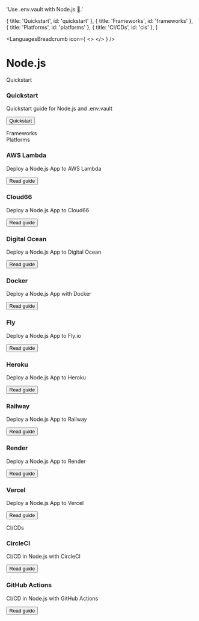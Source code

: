 

  'Use .env.vault with Node.js 🚀.'

  { title: 'Quickstart', id: 'quickstart' },
  { title: 'Frameworks', id: 'frameworks' },
  { title: 'Platforms', id: 'platforms' },
  { title: 'CI/CDs', id: 'cis' },
]

<LanguagesBreadcrumb icon={
  <>
    <NodeIcon className="h-9 w-9 text-[#339933]"/>
  </>
} />
# Node.js
<GuideHeading lead={description} />

<div className="my-16 xl:max-w-none">
  <Heading level={2} id="quickstart">
    Quickstart
  </Heading>
  <div className="not-prose mt-4 grid grid-cols-1 gap-x-6 gap-y-10 border-t border-zinc-900/5 pt-10 dark:border-white/5 sm:grid-cols-2 xl:max-w-none xl:grid-cols-3">
    <div key="quickstart" className="flex flex-row-reverse gap-6">
      <div className="flex-auto">
        <h3 className="text-sm font-semibold text-zinc-900 dark:text-white">
          Quickstart
        </h3>
        <p className="mt-1 text-sm text-zinc-600 dark:text-zinc-400">Quickstart guide for Node.js and .env.vault</p>
        <p className="mt-4"><Button href="/docs/quickstart" variant="text" arrow="right">Quickstart</Button></p>
      </div>
      <NodeIcon className="h-9 w-9 text-[#339933]"/>
    </div>
  </div>
  <Heading level={2} id="frameworks">
    Frameworks
  </Heading>
  <div className="not-prose mt-4 grid grid-cols-1 gap-x-6 gap-y-10 border-t border-zinc-900/5 pt-10 dark:border-white/5 sm:grid-cols-2 xl:max-w-none xl:grid-cols-3">
    <FrameworksNodejs />
  </div>
  <Heading level={2} id="platforms">
    Platforms
  </Heading>
  <div className="not-prose mt-4 grid grid-cols-1 gap-x-6 gap-y-10 border-t border-zinc-900/5 pt-10 dark:border-white/5 sm:grid-cols-2 xl:max-w-none xl:grid-cols-3">
    <div key="aws-lambda" className="flex flex-row-reverse gap-6">
      <div className="flex-auto">
        <h3 className="text-sm font-semibold text-zinc-900 dark:text-white">
          AWS Lambda
        </h3>
        <p className="mt-1 text-sm text-zinc-600 dark:text-zinc-400">Deploy a Node.js App to AWS Lambda</p>
        <p className="mt-4"><Button href="/docs/languages/nodejs/aws-lambda" variant="text" arrow="right">Read guide</Button></p>
      </div>
      <AwsIcon className="h-9 w-9 text-[#FF9900]"/>
    </div>
    <div key="cloud66" className="flex flex-row-reverse gap-6">
      <div className="flex-auto">
        <h3 className="text-sm font-semibold text-zinc-900 dark:text-white">
          Cloud66
        </h3>
        <p className="mt-1 text-sm text-zinc-600 dark:text-zinc-400">Deploy a Node.js App to Cloud66</p>
        <p className="mt-4"><Button href="/docs/languages/nodejs/cloud66" variant="text" arrow="right">Read guide</Button></p>
      </div>
      <Cloud66Icon className="h-9 w-9 text-[#3C72B9]"/>
    </div>
    <div key="digital-ocean" className="flex flex-row-reverse gap-6">
      <div className="flex-auto">
        <h3 className="text-sm font-semibold text-zinc-900 dark:text-white">
          Digital Ocean
        </h3>
        <p className="mt-1 text-sm text-zinc-600 dark:text-zinc-400">Deploy a Node.js App to Digital Ocean</p>
        <p className="mt-4"><Button href="/docs/languages/nodejs/digital-ocean" variant="text" arrow="right">Read guide</Button></p>
      </div>
      <DigitalOceanIcon className="h-9 w-9 text-[#0080FF]"/>
    </div>
    <div key="docker" className="flex flex-row-reverse gap-6">
      <div className="flex-auto">
        <h3 className="text-sm font-semibold text-zinc-900 dark:text-white">
          Docker
        </h3>
        <p className="mt-1 text-sm text-zinc-600 dark:text-zinc-400">Deploy a Node.js App with Docker</p>
        <p className="mt-4"><Button href="/docs/languages/nodejs/docker" variant="text" arrow="right">Read guide</Button></p>
      </div>
      <DockerIcon className="h-9 w-9 text-[#2496ED]"/>
    </div>
    <div key="fly" className="flex flex-row-reverse gap-6">
      <div className="flex-auto">
        <h3 className="text-sm font-semibold text-zinc-900 dark:text-white">
          Fly
        </h3>
        <p className="mt-1 text-sm text-zinc-600 dark:text-zinc-400">Deploy a Node.js App to Fly.io</p>
        <p className="mt-4"><Button href="/docs/languages/nodejs/fly" variant="text" arrow="right">Read guide</Button></p>
      </div>
      <FlyIcon className="h-9 w-9 text-[#7B3BE2]"/>
    </div>
    <div key="heroku" className="flex flex-row-reverse gap-6">
      <div className="flex-auto">
        <h3 className="text-sm font-semibold text-zinc-900 dark:text-white">
          Heroku
        </h3>
        <p className="mt-1 text-sm text-zinc-600 dark:text-zinc-400">Deploy a Node.js App to Heroku</p>
        <p className="mt-4"><Button href="/docs/languages/nodejs/heroku" variant="text" arrow="right">Read guide</Button></p>
      </div>
      <HerokuIcon className="h-9 w-9 text-[#430098]"/>
    </div>
    <div key="railway" className="flex flex-row-reverse gap-6">
      <div className="flex-auto">
        <h3 className="text-sm font-semibold text-zinc-900 dark:text-white">
          Railway
        </h3>
        <p className="mt-1 text-sm text-zinc-600 dark:text-zinc-400">Deploy a Node.js App to Railway</p>
        <p className="mt-4"><Button href="/docs/languages/nodejs/railway" variant="text" arrow="right">Read guide</Button></p>
      </div>
      <RailwayIcon className="h-9 w-9 text-[#0B0D0E] dark:invert"/>
    </div>
    <div key="render" className="flex flex-row-reverse gap-6">
      <div className="flex-auto">
        <h3 className="text-sm font-semibold text-zinc-900 dark:text-white">
          Render
        </h3>
        <p className="mt-1 text-sm text-zinc-600 dark:text-zinc-400">Deploy a Node.js App to Render</p>
        <p className="mt-4"><Button href="/docs/languages/nodejs/render" variant="text" arrow="right">Read guide</Button></p>
      </div>
      <RenderIcon className="h-9 w-9 text-[#46E3B7]"/>
    </div>
    <div key="vercel" className="flex flex-row-reverse gap-6">
      <div className="flex-auto">
        <h3 className="text-sm font-semibold text-zinc-900 dark:text-white">
          Vercel
        </h3>
        <p className="mt-1 text-sm text-zinc-600 dark:text-zinc-400">Deploy a Node.js App to Vercel</p>
        <p className="mt-4"><Button href="/docs/languages/nodejs/vercel" variant="text" arrow="right">Read guide</Button></p>
      </div>
      <VercelIcon className="h-9 w-9 text-[#000000] dark:invert"/>
    </div>
  </div>
  <Heading level={2} id="cis">
    CI/CDs
  </Heading>
  <div className="not-prose mt-4 grid grid-cols-1 gap-x-6 gap-y-10 border-t border-zinc-900/5 pt-10 dark:border-white/5 sm:grid-cols-2 xl:max-w-none xl:grid-cols-3">
    <div key="circle-ci" className="flex flex-row-reverse gap-6">
      <div className="flex-auto">
        <h3 className="text-sm font-semibold text-zinc-900 dark:text-white">
          CircleCI
        </h3>
        <p className="mt-1 text-sm text-zinc-600 dark:text-zinc-400">CI/CD in Node.js with CircleCI</p>
        <p className="mt-4"><Button href="/docs/languages/nodejs/circleci" variant="text" arrow="right">Read guide</Button></p>
      </div>
      <CircleCiIcon className="h-9 w-9 text-[#343434] dark:invert"/>
    </div>
    <div key="github-actions" className="flex flex-row-reverse gap-6">
      <div className="flex-auto">
        <h3 className="text-sm font-semibold text-zinc-900 dark:text-white">
          GitHub Actions
        </h3>
        <p className="mt-1 text-sm text-zinc-600 dark:text-zinc-400">CI/CD in Node.js with GitHub Actions</p>
        <p className="mt-4"><Button href="/docs/languages/nodejs/github-actions" variant="text" arrow="right">Read guide</Button></p>
      </div>
      <GitHubIcon className="h-9 w-9 text-[#181717] dark:invert"/>
    </div>
  </div>
</div>
